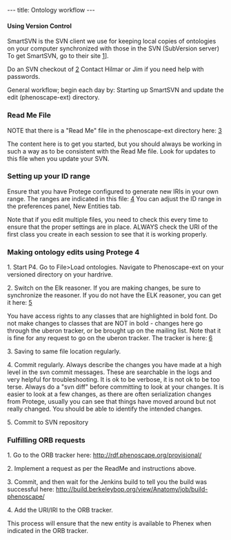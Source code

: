 ---
title: Ontology workflow
---

====Using Version Control ====
SmartSVN is the SVN client we use for keeping local copies of ontologies on your computer synchronized with those in the SVN (SubVersion server)
To get SmartSVN, go to their site [http://www.smartsvn.com/SmartSVN]].

Do an SVN checkout of [http://phenoscape.svn.sourceforge.net/viewvc/phenoscape/trunk/vocab/]
Contact Hilmar or Jim if you need help with passwords.

General workflow; begin each day by:
Starting up SmartSVN and update the edit (phenoscape-ext) directory.

===Read Me File===

NOTE that there is a "Read Me" file in the phenoscape-ext directory here:
[http://phenoscape.svn.sourceforge.net/viewvc/phenoscape/trunk/vocab/edit/README.txt?view=log]

The content here is to get you started, but you should always be working in such a way as to be consistent with the Read Me file. Look for updates to this file when you update your SVN.

===Setting up your ID range===

Ensure that you have Protege configured to generate new IRIs in your own range. The ranges are indicated in this file:
[http://phenoscape.svn.sourceforge.net/viewvc/phenoscape/trunk/vocab/edit/phenoscape-idranges.owl?view=log]
You can adjust the ID range in the preferences panel, New Entities tab.

Note that if you edit multiple files, you need to check this every time to ensure that the proper settings are in place. ALWAYS check the URI of the first class you create in each session to see that it is working properly.

===Making ontology edits using Protege 4===

1. Start P4. Go to File>Load ontologies.
Navigate to Phenoscape-ext on your versioned directory on your hardrive.

2. Switch on the Elk reasoner. If you are making changes, be sure to
synchronize the reasoner. If you do not have the ELK reasoner, you can get it here:
[http://code.google.com/p/elk-reasoner/downloads/list]

You have access rights to any classes that are highlighted in bold font. Do not make changes to classes that are NOT in bold - changes here go through the uberon tracker, or be brought up on the mailing
list. Note that it is fine for any request to go on the uberon tracker.
The tracker is here: [https://github.com/cmungall/uberon/issues?direction=desc&sort=created&state=open]

3. Saving to same file location regularly.

4. Commit regularly. Always describe the changes you have made at a high level in the svn commit messages. These are searchable in the logs and very helpful for troubleshooting. It is ok to be verbose, it is not ok to be too terse. Always do a "svn diff" before committing to look at your changes. It is easier to look at a few changes, as there are often serialization changes from Protege, usually you can see that things have moved around but not really changed. You should be able to identify the intended changes.

5. Commit to SVN repository

===Fulfilling ORB requests===

1. Go to the ORB tracker here: http://rdf.phenoscape.org/provisional/

2. Implement a request as per the ReadMe and instructions above.

3. Commit, and then wait for the Jenkins build to tell you the build was successful here: http://build.berkeleybop.org/view/Anatomy/job/build-phenoscape/

4. Add the URI/IRI to the ORB tracker.

This process will ensure that the new entity is available to Phenex when indicated in the ORB tracker.